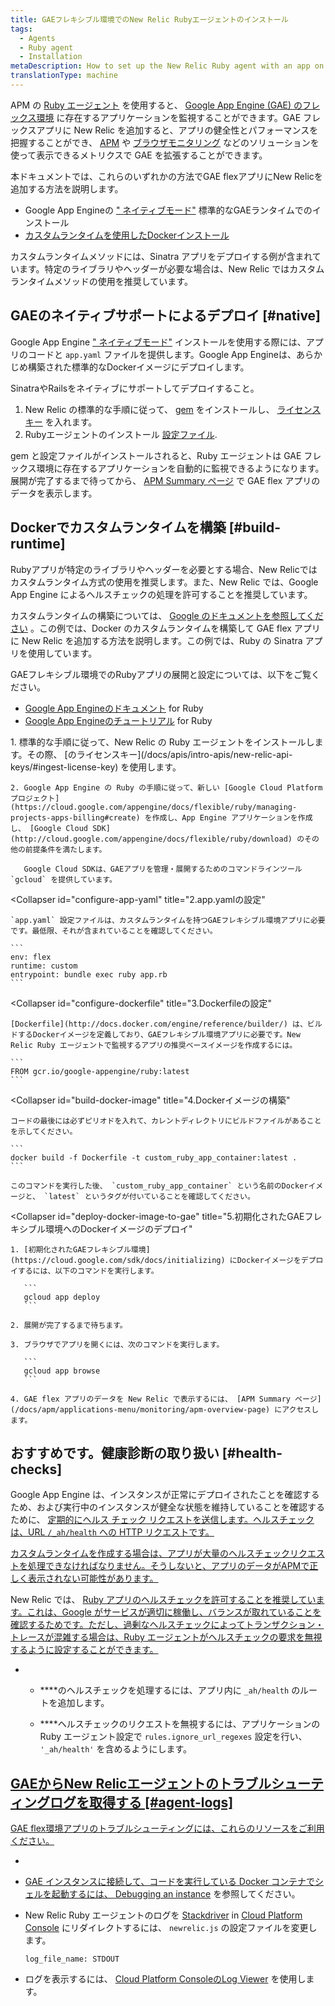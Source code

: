 ```yaml
---
title: GAEフレキシブル環境でのNew Relic Rubyエージェントのインストール
tags:
  - Agents
  - Ruby agent
  - Installation
metaDescription: How to set up the New Relic Ruby agent with an app on the Google App Engine (GAE) flexible environment.
translationType: machine
---
```


APM の [Ruby エージェント](/docs/agents/ruby-agent/getting-started/introduction-new-relic-ruby) を使用すると、 [Google App Engine (GAE) のフレックス環境](https://cloud.google.com/appengine/docs/flexible/ruby/) に存在するアプリケーションを監視することができます。GAE フレックスアプリに New Relic を追加すると、アプリの健全性とパフォーマンスを把握することができ、 [APM](/docs/apm) や [ブラウザモニタリング](/docs/browser/new-relic-browser/getting-started/introduction-new-relic-browser) などのソリューションを使って表示できるメトリクスで GAE を拡張することができます。

本ドキュメントでは、これらのいずれかの方法でGAE flexアプリにNew Relicを追加する方法を説明します。

* Google App Engineの [" ネイティブモード"](/docs/accounts-partnerships/partnerships/google-cloud-platform-gcp/google-app-engine-environment#native-mode) 標準的なGAEランタイムでのインストール
* [カスタムランタイムを使用したDockerインストール](https://cloud.google.com/appengine/docs/flexible/custom-runtimes/about-custom-runtimes)

カスタムランタイムメソッドには、Sinatra アプリをデプロイする例が含まれています。特定のライブラリやヘッダーが必要な場合は、New Relic ではカスタムランタイムメソッドの使用を推奨しています。

## GAEのネイティブサポートによるデプロイ [#native]

Google App Engine [" ネイティブモード"](/docs/accounts-partnerships/partnerships/google-cloud-platform-gcp/google-app-engine-environment#native-mode) インストールを使用する際には、アプリのコードと `app.yaml` ファイルを提供します。Google App Engineは、あらかじめ構築された標準的なDockerイメージにデプロイします。

SinatraやRailsをネイティブにサポートしてデプロイすること。

1. New Relic の標準的な手順に従って、 [gem](/docs/agents/ruby-agent/installation/install-new-relic-ruby-agent#Installing_the_Gem) をインストールし、 [ライセンスキー](/docs/apis/intro-apis/new-relic-api-keys/#ingest-license-key) を入れます。
2. Rubyエージェントのインストール [設定ファイル](/docs/agents/ruby-agent/installation/install-new-relic-ruby-agent#Configuration_file).

gem と設定ファイルがインストールされると、Ruby エージェントは GAE フレックス環境に存在するアプリケーションを自動的に監視できるようになります。展開が完了するまで待ってから、 [APM Summary ページ](/docs/apm/applications-menu/monitoring/apm-overview-page) で GAE flex アプリのデータを表示します。

## Dockerでカスタムランタイムを構築 [#build-runtime]

<Callout variant="tip">
  Rubyアプリが特定のライブラリやヘッダーを必要とする場合、New Relicではカスタムランタイム方式の使用を推奨します。また、New Relic では、Google App Engine によるヘルスチェックの処理を許可することを推奨しています。
</Callout>

カスタムランタイムの構築については、 [Google のドキュメントを参照してください](https://cloud.google.com/appengine/docs/flexible/custom-runtimes/build) 。この例では、Docker のカスタムランタイムを構築して GAE flex アプリに New Relic を追加する方法を説明します。この例では、Ruby の Sinatra アプリを使用しています。

GAEフレキシブル環境でのRubyアプリの展開と設定については、以下をご覧ください。

* [Google App Engineのドキュメント](https://cloud.google.com/appengine/docs/flexible/ruby/) for Ruby
* [Google App Engineのチュートリアル](https://cloud.google.com/appengine/docs/flexible/ruby/tutorials) for Ruby

<CollapserGroup>
  <Collapser
    id="setup-gae"
    title="1.GAEプロジェクトの設定と依存関係のインストール"
  >
    1. 標準的な手順に従って、New Relic の Ruby エージェントをインストールします。その際、 [のライセンスキー](/docs/apis/intro-apis/new-relic-api-keys/#ingest-license-key) を使用します。

    2. Google App Engine の Ruby の手順に従って、新しい [Google Cloud Platform プロジェクト](https://cloud.google.com/appengine/docs/flexible/ruby/managing-projects-apps-billing#create) を作成し、App Engine アプリケーションを作成し、 [Google Cloud SDK](http://cloud.google.com/appengine/docs/flexible/ruby/download) のその他の前提条件を満たします。

       Google Cloud SDKは、GAEアプリを管理・展開するためのコマンドラインツール `gcloud` を提供しています。
  </Collapser>

  <Collapser
    id="configure-app-yaml"
    title="2.app.yamlの設定"
  >
    `app.yaml` 設定ファイルは、カスタムランタイムを持つGAEフレキシブル環境アプリに必要です。最低限、それが含まれていることを確認してください。

    ```
    env: flex
    runtime: custom
    entrypoint: bundle exec ruby app.rb
    ```
  </Collapser>

  <Collapser
    id="configure-dockerfile"
    title="3.Dockerfileの設定"
  >
    [Dockerfile](http://docs.docker.com/engine/reference/builder/) は、ビルドするDockerイメージを定義しており、GAEフレキシブル環境アプリに必要です。New Relic Ruby エージェントで監視するアプリの推奨ベースイメージを作成するには。

    ```
    FROM gcr.io/google-appengine/ruby:latest
    ```
  </Collapser>

  <Collapser
    id="build-docker-image"
    title="4.Dockerイメージの構築"
  >
    コードの最後には必ずピリオドを入れて、カレントディレクトリにビルドファイルがあることを示してください。

    ```
    docker build -f Dockerfile -t custom_ruby_app_container:latest .
    ```

    このコマンドを実行した後、 `custom_ruby_app_container` という名前のDockerイメージと、 `latest` というタグが付いていることを確認してください。
  </Collapser>

  <Collapser
    id="deploy-docker-image-to-gae"
    title="5.初期化されたGAEフレキシブル環境へのDockerイメージのデプロイ"
  >
    1. [初期化されたGAEフレキシブル環境](https://cloud.google.com/sdk/docs/initializing) にDockerイメージをデプロイするには、以下のコマンドを実行します。

       ```
       gcloud app deploy
       ```

    2. 展開が完了するまで待ちます。

    3. ブラウザでアプリを開くには、次のコマンドを実行します。

       ```
       gcloud app browse
       ```

    4. GAE flex アプリのデータを New Relic で表示するには、 [APM Summary ページ](/docs/apm/applications-menu/monitoring/apm-overview-page) にアクセスします。
  </Collapser>
</CollapserGroup>

## おすすめです。健康診断の取り扱い [#health-checks]

Google App Engine は、インスタンスが正常にデプロイされたことを確認するため、および実行中のインスタンスが健全な状態を維持していることを確認するために、 [定期的にヘルス チェック リクエストを送信します。ヘルスチェックは、URL `/_ah/health` への HTTP リクエストです。](https://cloud.google.com/appengine/docs/flexible/ruby/how-instances-are-managed)

[カスタムランタイムを作成する場合は、アプリが大量のヘルスチェックリクエストを処理できなければなりません。そうしないと、アプリのデータがAPMで正しく表示されない可能性があります。](https://cloud.google.com/appengine/docs/flexible/ruby/how-instances-are-managed)

[](https://cloud.google.com/appengine/docs/flexible/ruby/how-instances-are-managed)New Relic では、 [Ruby アプリのヘルスチェックを許可することを推奨しています。これは、Google がサービスが適切に稼働し、バランスが取れていることを確認するためです。ただし、過剰なヘルスチェックによってトランザクション・トレースが混雑する場合は、Ruby エージェントがヘルスチェックの要求を無視するように設定することができます。](https://cloud.google.com/appengine/docs/flexible/ruby/how-instances-are-managed#health_checking)

* * ****のヘルスチェックを処理するには、アプリ内に `_ah/health` のルートを追加します。

  * ****ヘルスチェックのリクエストを無視するには、アプリケーションの Ruby エージェント設定で `rules.ignore_url_regexes` 設定を行い、 `'_ah/health'` を含めるようにします。

## [GAEからNew Relicエージェントのトラブルシューティングログを取得する [#agent-logs]](https://cloud.google.com/appengine/docs/flexible/ruby/how-instances-are-managed#health_checking)

[GAE flex環境アプリのトラブルシューティングには、これらのリソースをご利用ください。](https://cloud.google.com/appengine/docs/flexible/ruby/how-instances-are-managed#health_checking)

* [](https://cloud.google.com/appengine/docs/flexible/ruby/how-instances-are-managed#health_checking)

* [](https://cloud.google.com/appengine/docs/flexible/ruby/how-instances-are-managed#health_checking)

  [GAE インスタンスに接続して、コードを実行している Docker コンテナでシェルを起動するには、 ](https://cloud.google.com/appengine/docs/flexible/ruby/how-instances-are-managed#health_checking)[Debugging an instance](https://cloud.google.com/appengine/docs/flexible/go/debugging-an-instance) を参照してください。

* New Relic Ruby エージェントのログを [Stackdriver](http://cloud.google.com/logging/docs/view/logs_viewer_v2) in [Cloud Platform Console](https://cloud.google.com/compute/docs/console) にリダイレクトするには、 `newrelic.js` の設定ファイルを変更します。

  ```
  log_file_name: STDOUT
  ```

* ログを表示するには、 [Cloud Platform ConsoleのLog Viewer](https://cloud.google.com/appengine/docs/flexible/php/writing-application-logs) を使用します。